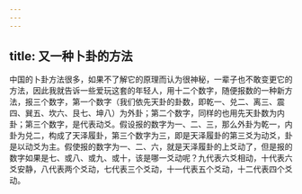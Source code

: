 ```yaml
---
---
---
```

title: 又一种卜卦的方法
---




中国的卜卦方法很多，如果不了解它的原理而认为很神秘，一辈子也不敢变更它的方法，因此我就告诉一些爱玩这套的年轻人，用十二个数字，随便报数的一种新方法，报三个数字，第一个数字（我们依先天卦的卦数，即乾一、兑二、离三、震四、巽五、坎六、艮七、坤八）为外卦；第二个数字，同样的也用先天卦数为内卦；第三个数字，是代表动爻。假设报的数字为一、二、三，那么外卦为乾一，内卦为兑二，构成了天泽履卦，第三个数字为三，即是天泽履卦的第三爻为动爻，卦是以动爻为主。假使报的数字为一、二、六，就是天泽履卦的上爻动了，但是报的数字如果是七、或八、或九、或十，该是哪一爻动呢？九代表六爻相动，十代表六爻安静，八代表两个爻动，七代表三个爻动，十一代表五个爻动，十二代表四个爻动。